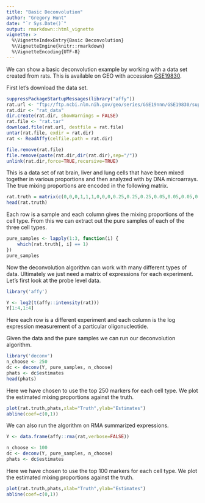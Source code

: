```yaml
---
title: "Basic Deconvolution"
author: "Gregory Hunt"
date: "`r Sys.Date()`"
output: rmarkdown::html_vignette
vignette: >
  %\VignetteIndexEntry{Basic Deconvolution}
  %\VignetteEngine{knitr::rmarkdown}
  %\VignetteEncoding{UTF-8}
---
```


We can show a basic deconvolution example by working with a data set created from rats. This is available on GEO with accession [GSE19830](https://www.ncbi.nlm.nih.gov/geo/query/acc.cgi?acc=GSE19830).

First let's download the data set. 
```r
suppressPackageStartupMessages(library("affy"))
rat.url <- "ftp://ftp.ncbi.nlm.nih.gov/geo/series/GSE19nnn/GSE19830/suppl/GSE19830_RAW.tar"
rat.dir <- "rat_data"
dir.create(rat.dir, showWarnings = FALSE)
rat.file <- "rat.tar"
download.file(rat.url, destfile = rat.file)
untar(rat.file, exdir = rat.dir)
rat <- ReadAffy(celfile.path = rat.dir)
```

```r
file.remove(rat.file)
file.remove(paste(rat.dir,dir(rat.dir),sep="/"))
unlink(rat.dir,force=TRUE,recursive=TRUE)
```

This is a data set of rat brain, liver and lung cells that have been mixed together in various proportions and then analyzed with by DNA microarrays. The true mixing proportions are encoded in the following matrix. 

```r
rat.truth = matrix(c(0,0,0,1,1,1,0,0,0,0.25,0.25,0.25,0.05,0.05,0.05,0.7,0.7,0.7,0.25,0.25,0.25,0.45,0.45,0.45,0.2,0.2,0.2,0.3,0.3,0.3,0.3,0.3,0.3,0.4,0.4,0.4,0.35,0.35,0.35,0.34,0.34,0.34,1,1,1,0,0,0,0,0,0,0.05,0.05,0.05,0.7,0.7,0.7,0.25,0.25,0.25,0.7,0.7,0.7,0.45,0.45,0.45,0.55,0.55,0.55,0.5,0.5,0.5,0.55,0.55,0.55,0.5,0.5,0.5,0.6,0.6,0.6,0.65,0.65,0.65,0,0,0,0,0,0,1,1,1,0.7,0.7,0.7,0.25,0.25,0.25,0.05,0.05,0.05,0.05,0.05,0.05,0.1,0.1,0.1,0.25,0.25,0.25,0.2,0.2,0.2,0.15,0.15,0.15,0.1,0.1,0.1,0.05,0.05,0.05,0.01,0.01,0.01),ncol=3,byrow=FALSE)
head(rat.truth)
```

Each row is a sample and each column gives the mixing proportions of the cell type. From this we can extract out the pure samples of each of the three cell types. 
```r
pure_samples <- lapply(1:3, function(i) {
    which(rat.truth[, i] == 1)
})
pure_samples
```

Now the deconvolution algorithm can work with many different types of data. Ultimately we just need a matrix of expressions for each experiment. Let's first look at the probe level data. 
```r
library('affy')
```
```r
Y <- log2(t(affy::intensity(rat)))
Y[1:4,1:4]
```
Here each row is a different experiment and each column is the log expression measurement of a particular oligonucleotide. 

Given the data and the pure samples we can run our deconvolution algorithm. 
```r
library('deconv')
n_choose <- 250
dc <- deconv(Y, pure_samples, n_choose)
phats <- dc$estimates
head(phats)
```
Here we have chosen to use the top 250 markers for each cell type. We plot the estimated mixing proportions against the truth.

```r
plot(rat.truth,phats,xlab="Truth",ylab="Estimates")
abline(coef=c(0,1))
```


We can also run the algorithm on RMA summarized expressions. 
```r
Y <- data.frame(affy::rma(rat,verbose=FALSE))

n_choose <- 100
dc <- deconv(Y, pure_samples, n_choose)
phats <- dc$estimates
```
Here we have chosen to use the top 100 markers for each cell type. We plot the estimated mixing proportions against the truth.

```r
plot(rat.truth,phats,xlab="Truth",ylab="Estimates")
abline(coef=c(0,1))
```
